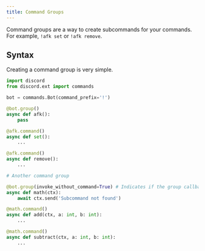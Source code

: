 ```yaml
---
title: Command Groups
---
```


Command groups are a way to create subcommands for your commands. For example, `!afk set` or `!afk remove`.

## Syntax

Creating a command group is very simple.

```python
import discord
from discord.ext import commands

bot = commands.Bot(command_prefix='!')

@bot.group()
async def afk():
    pass

@afk.command()
async def set():
    ...

@afk.command()
async def remove():
    ...

# Another command group

@bot.group(invoke_without_command=True) # Indicates if the group callback should begin parsing and invocation only if no subcommand was found.
async def math(ctx):
    await ctx.send('Subcommand not found')

@math.command()
async def add(ctx, a: int, b: int):
    ...

@math.command()
async def subtract(ctx, a: int, b: int):
    ...
```
